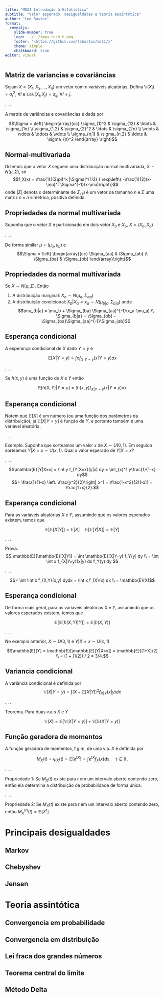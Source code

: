 ```yaml
---
title: "MD21 Introdução à Estatística"
subtitle: "Valor esperado, desigualdades e teoria assintótica"
author: "Leo Bastos"
format: 
  revealjs:
    slide-number: true
    logo: ../../impa-tech-h.png
    footer: '<https://github.com/lsbastos/md21/>'
    theme: simple
    chalkboard: true
editor: visual
---
```


## Matriz de variancias e covariâncias

Sejam $X = (X_1,X_2,\ldots,X_n)$ um vetor com $n$ variáveis aleatórias. Defina $\mathbb{V}(X_i) = \sigma_i^2$, $\forall i$ e $\mathbb{Cov}(X_i, X_j) = \sigma_{ij}$, $\forall i\neq j$. 

. . .

A matriz de variâncias e covariâncias é dada por

$$\Sigma = \left(
\begin{array}{cc}
\sigma_{1}^2 & \sigma_{12} & \ldots & \sigma_{1n} \\
\sigma_{1,2} & \sigma_{2}^2 & \ldots & \sigma_{2n} \\
\vdots & \vdots & \ddots & \vdots \\
\sigma_{n,1} & \sigma_{n,2} & \ldots & \sigma_{n}^2 
\end{array}
\right)$$





## Normal-multivariada

Dizemos que o vetor $X$ seguem uma distribuição normal multivariada, $X \sim N(\mu, \Sigma)$, se $$f_X(x) = \frac{1}{(2\pi)^k |\Sigma|^{1/2} } \exp\left\{ -\frac{1}{2}(x-\mu)^T\Sigma^{-1}(x-\mu)\right\}$$ onde $|\Sigma|$ denota o determinante de $\Sigma$, $\mu$ é um vetor de tamanho $n$ e $\Sigma$ uma matriz $n\times n$ simétrica, positiva definida.

## Propriedades da normal multivariada

Suponha que o vetor $X$ é particionado em dois vetor $X_a$ e $X_b$, $X = (X_a, X_b)$

. . .

De forma similar $\mu=(\mu_a, \mu_b)$ e $$\Sigma = \left( 
\begin{array}{cc} 
\Sigma_{aa} & \Sigma_{ab} \\
\Sigma_{ba} & \Sigma_{bb} 
\end{array}\right)$$

## Propriedades da normal multivariada

Se $X \sim N(\mu, \Sigma)$. Então

::: incremental
1.  A distribuição marginal: $X_a \sim N(\mu_a, \Sigma_{aa})$ 
2. A distribuição condicional: $X_b | X_a = x_a \sim N(\mu_{b|a}, \Sigma_{b|a})$ onde
$$\mu_{b|a} = \mu_b + \Sigma_{ba} \Sigma_{aa}^{-1}(x_a-\mu_a) \\ 
\Sigma_{b|a} = \Sigma_{bb} - \Sigma_{ba}\Sigma_{aa}^{-1}\Sigma_{ab}$$
:::

## Esperança condicional

<!-- Quarto enables you to weave together content and executable code into a finished presentation. To learn more about Quarto presentations see <https://quarto.org/docs/presentations/>. -->

<!-- <https://quarto.org/docs/presentations/revealjs/> -->

<!-- <https://github.com/quarto-dev/quarto-web/blob/main/docs/presentations/revealjs/demo/index.qmd> -->

A esperança condicional de $X$ dado $Y=y$ é

$$\mathbb{E}[X | Y=y] = \int x f_{X|Y=y}(x|Y=y) dx$$

. . .

Se $h(x,y)$ é uma função de $X$ e $Y$ então

$$\mathbb{E}[h(X,Y) | Y=y] = \int h(x,y) f_{X|Y=y}(x|Y=y) dx$$

## Esperança condicional {.scrollable}

Notem que $\mathbb{E}[X]$ é um número (ou uma função dos parâmetros da distribuição), já $\mathbb{E}[X | Y=y]$ é função de $Y$, e portanto também é uma variável aleatória.

. . .

Exemplo. Suponha que sorteamos um valor $x$ de $X \sim U(0,1)$. Em seguida sorteamos $Y | X=x \sim U( x, 1)$. Qual o valor esperado de $Y|X=x$?

. . .

$$\mathbb{E}[Y|X=x] = \int y f_{Y|X=x}(y|x) dy = \int_{x}^1 y\frac{1}{1-x} dy$$ $$= \frac{1}{1-x} \left. \frac{y^2}{2}\right|_x^1 = \frac{1-x^2}{2(1-x)} = \frac{1+x}{2}.$$

## Esperança condicional {.scrollable}

Para as variáveis aleatórias $X$ e $Y$, assumindo que os valores esperados existem, temos que

$$\mathbb{E}[\mathbb{E}[X|Y]] = \mathbb{E}[X] \quad \mathbb{E}[\mathbb{E}[Y|X]] = \mathbb{E}[Y]$$

. . .

Prova. $$ \mathbb{E}[\mathbb{E}[X|Y]] =  \int \mathbb{E}[X|Y=y] f_Y(y) dy \\ = \int \int x f_{X|Y=y}(x|y) dx f_Y(y) dy  $$

. . .

$$= \int \int x f_{X,Y}(x,y) dydx = \int x f_{X}(x) dx \\ = \mathbb{E}[X]$$

## Esperança condicional {.scrollable}

De forma mais geral, para as variáveis aleatórias $X$ e $Y$, assumindo que os valores esperados existem, temos que

$$\mathbb{E}[\mathbb{E}[h(X,Y)|Y]] = \mathbb{E}[h(X,Y)]$$

. . .

No exemplo anterior, $X\sim U(0,1)$ e $Y|X=x \sim U(x,1)$.

$$\mathbb{E}[Y] = \mathbb{E}[\mathbb{E}[Y|X=x]] = \mathbb{E}[(1+X)/2] \\ = (1 + (1/2)) / 2 = 3/4.$$

## Variancia condicional {.scrollable}

A variância condicional é definida por $$\mathbb{V}(X|Y=y) = \int (X - \mathbb{E}[X|Y])^2 f_{X|Y}(x|y) dx$$

. . .

Teorema. Para duas v.a.s $X$ e $Y$

$$\mathbb{V}(X) = \mathbb{E}[\mathbb{V}(X|Y=y)]  + \mathbb{V}[\mathbb{E}(X|Y=y)]$$

## Função geradora de momentos

A função geradora de momentos, f.g.m, de uma v.a. $X$ é definida por

$$M_X(t) = \psi_X(t) = \mathbb{E}[e^{tX}] = \int e^{tX} f_X(x) dx, \quad t\in \mathbb{R}.$$

. . .

Propriedade 1: Se $M_X(t)$ existe para $t$ em um intervalo aberto contendo zero, então ela determina a distribuição de probabilidade de forma única.

. . .

Propriedade 2: Se $M_X(t)$ existe para $t$ em um intervalo aberto contendo zero, então $M^{(r)}_X(t) = \mathbb{E}[X^r]$.

# Principais desigualdades

## Markov

## Chebyshev

## Jensen

# Teoria assintótica

## Convergencia em probabilidade

## Convergencia em distribuição

## Lei fraca dos grandes números

## Teorema central do limite

## Método Delta
